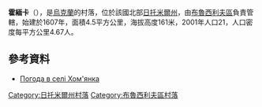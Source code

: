 {{coord|50|19|36|N|29|34|55|E|scale:30000|display=title}}

'''霍緬卡'''（{{lang-uk|Хом'янка}}），是[[烏克蘭|烏克蘭]]的村落，位於該國北部[[日托米爾州|日托米爾州]]，由[[布魯西利夫區|布魯西利夫區]]負責管轄，始建於1607年，面積4.5平方公里，海拔高度161米，2001年人口21，人口密度每平方公里4.67人。

==參考資料==
* [http://weather.in.ua/ua/zhitomirskaja/27453 Погода в селі Хом'янка] {{Wayback|url=http://weather.in.ua/ua/zhitomirskaja/27453 |date=20111219131553 }}

{{DEFAULTSORT:Хом'янка}}
[[Category:日托米爾州村落|Category:日托米爾州村落]]
[[Category:布魯西利夫區村落|Category:布魯西利夫區村落]]


{{Zhytomyr-geo-stub}}